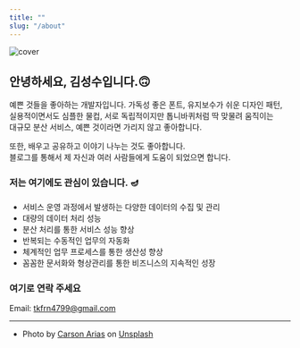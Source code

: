 ```yaml
---
title: ""
slug: "/about"
---
```



![cover](./carson-arias-7Z03R1wOdmI-unsplash_size.jpg)


## 안녕하세요, 김성수입니다.🙃

<p style={{ fontFamily: `"IBM Plex Sans KR"`, fontWeight: `450` }}>
예쁜 것들을 좋아하는 개발자입니다. 가독성 좋은 폰트, 유지보수가 쉬운 디자인 패턴,
실용적이면서도 심플한 물컵, 서로 독립적이지만 톱니바퀴처럼 딱 맞물려 움직이는<br />
대규모 분산 서비스, 예쁜 것이라면 가리지 않고 좋아합니다.
</p>

<p style={{ fontFamily: `"IBM Plex Sans KR"`, fontWeight: `450` }}>
또한, 배우고 공유하고 이야기 나누는 것도 좋아합니다.<br />블로그를 통해서 제 자신과 여러 사람들에게 도움이 되었으면 합니다. 
</p>



<h3 style={{ marginTop: `3rem`, }}>저는 여기에도 관심이 있습니다. 🪔</h3>

<ul style={{ marginTop: `0rem`, li: { paddingTop: `0.3rem`} }}>
    <li>서비스 운영 과정에서 발생하는 다양한 데이터의 수집 및 관리</li>
    <li>대량의 데이터 처리 성능</li>
    <li>분산 처리를 통한 서비스 성능 향상</li>
    <li>반복되는 수동적인 업무의 자동화</li>
    <li>체계적인 업무 프로세스를 통한 생산성 향상</li>
    <li>꼼꼼한 문서화와 형상관리를 통한 비즈니스의 지속적인 성장</li>
</ul>

<h3 style={{ marginTop: `3rem`, }}>여기로 연락 주세요</h3>

Email: tkfrn4799@gmail.com


---

- Photo by <a href="https://unsplash.com/@carsonarias?utm_source=unsplash&utm_medium=referral&utm_content=creditCopyText">Carson Arias</a> on <a href="https://unsplash.com/@sskim/likes?utm_source=unsplash&utm_medium=referral&utm_content=creditCopyText">Unsplash</a>
  